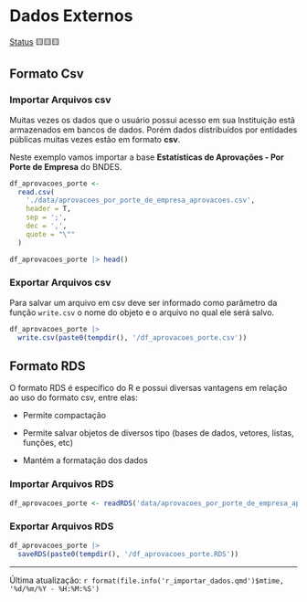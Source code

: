# Dados Externos

[Status](convencoes.html#status-do-material) 🟨🟨🟨

## Formato Csv

### Importar Arquivos csv

Muitas vezes os dados que o usuário possui acesso em sua Instituição estã armazenados em bancos de dados. Porém dados distribuídos por entidades públicas muitas vezes estão em formato **csv**.

Neste exemplo vamos importar a base **Estatísticas de Aprovações - Por Porte de Empresa** do BNDES.

```r
df_aprovacoes_porte <-
  read.csv(
    './data/aprovacoes_por_porte_de_empresa_aprovacoes.csv',
    header = T,
    sep = ';',
    dec = ',',
    quote = "\""
  )

df_aprovacoes_porte |> head()
```

### Exportar Arquivos csv

Para salvar um arquivo em csv deve ser informado como parâmetro da função `write.csv` o nome do objeto e o arquivo no qual ele será salvo.

```r
df_aprovacoes_porte |> 
  write.csv(paste0(tempdir(), '/df_aprovacoes_porte.csv'))
```

## Formato RDS

O formato RDS é específico do R e possui diversas vantagens em relação ao uso do formato csv, entre elas:

-   Permite compactação

-   Permite salvar objetos de diversos tipo (bases de dados, vetores, listas, funções, etc)

-   Mantém a formatação dos dados

### Importar Arquivos RDS

```r
df_aprovacoes_porte <- readRDS('data/aprovacoes_por_porte_de_empresa_aprovacoes.RDS')
```

### Exportar Arquivos RDS

```r
df_aprovacoes_porte |> 
  saveRDS(paste0(tempdir(), '/df_aprovacoes_porte.RDS'))
```

------------------------------------------------------------------------

Última atualização: `r format(file.info('r_importar_dados.qmd')$mtime, '%d/%m/%Y - %H:%M:%S')`
